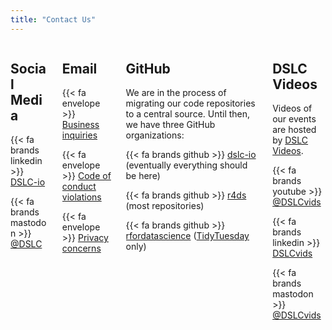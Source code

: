 ```yaml
---
title: "Contact Us"
---
```


:::: columns
::: column
## Social Media

{{< fa brands linkedin >}} [DSLC-io](https://www.linkedin.com/company/dslc-io)

{{< fa brands mastodon >}} [@DSLC](https://fosstodon.org/@DSLC)
:::

::: column
## Email

{{< fa envelope >}} [Business inquiries](mailto::jon@DSLC.io)

{{< fa envelope >}} [Code of conduct violations](mailto::conduct@DSLC.io)

{{< fa envelope >}} [Privacy concerns](mailto::privacy@DSLC.io)

:::

::: column
## GitHub

We are in the process of migrating our code repositories to a central source.
Until then, we have three GitHub organizations:

{{< fa brands github >}} [dslc-io](https://github.com/dslc-io) (eventually everything should be here)

{{< fa brands github >}} [r4ds](https://github.com/r4ds) (most repositories)

{{< fa brands github >}} [rfordatascience](https://github.com/rfordatascience) ([TidyTuesday](https://tidytues.day) only)
:::

::: column
## DSLC Videos

Videos of our events are hosted by [DSLC Videos](https://DSLC.video).

{{< fa brands youtube >}} [@DSLCvids](https://DSLC.video)

{{< fa brands linkedin >}} [DSLCvids](https://www.linkedin.com/company/dslcvids)

{{< fa brands mastodon >}} [@DSLCvids](https://fosstodon.org/@DSLCvids)
:::
::::
